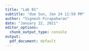 ```yaml
---
title: "Lab 01"
subtitle: "due Sun, Jan 24 11:59 PM"
author: "Vignesh Pirapaharan"
date: "January 22, 2021"
editor_options: 
  chunk_output_type: console
output:
  pdf_document: default
---
```


